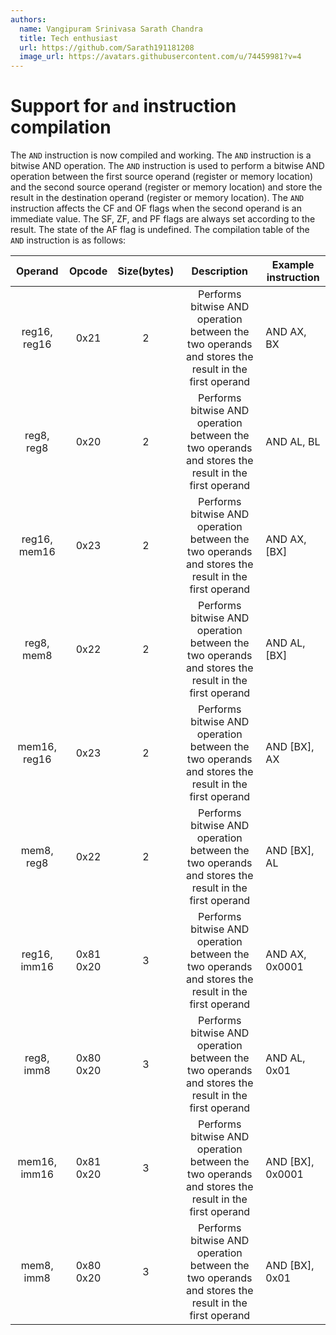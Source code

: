 ```yaml
---
authors:
  name: Vangipuram Srinivasa Sarath Chandra
  title: Tech enthusiast
  url: https://github.com/Sarath191181208
  image_url: https://avatars.githubusercontent.com/u/74459981?v=4
---
```


# Support for `and` instruction compilation

The `AND` instruction is now compiled and working. The `AND` instruction is a bitwise AND operation. The `AND` instruction is used to perform a bitwise AND operation between the first source operand (register or memory location) and the second source operand (register or memory location) and store the result in the destination operand (register or memory location). The `AND` instruction affects the CF and OF flags when the second operand is an immediate value. The SF, ZF, and PF flags are always set according to the result. The state of the AF flag is undefined.
The compilation table of the `AND` instruction is as follows:

|   Operand    |  Opcode   | Size(bytes) |                                            Description                                             | Example instruction |
| :----------: | :-------: | :---------: | :------------------------------------------------------------------------------------------------: | ------------------- |
| reg16, reg16 |   0x21    |      2      | Performs bitwise AND operation between the two operands and stores the result in the first operand | AND AX, BX          |
|  reg8, reg8  |   0x20    |      2      | Performs bitwise AND operation between the two operands and stores the result in the first operand | AND AL, BL          |
| reg16, mem16 |   0x23    |      2      | Performs bitwise AND operation between the two operands and stores the result in the first operand | AND AX, [BX]        |
|  reg8, mem8  |   0x22    |      2      | Performs bitwise AND operation between the two operands and stores the result in the first operand | AND AL, [BX]        |
| mem16, reg16 |   0x23    |      2      | Performs bitwise AND operation between the two operands and stores the result in the first operand | AND [BX], AX        |
|  mem8, reg8  |   0x22    |      2      | Performs bitwise AND operation between the two operands and stores the result in the first operand | AND [BX], AL        |
| reg16, imm16 | 0x81 0x20 |      3      | Performs bitwise AND operation between the two operands and stores the result in the first operand | AND AX, 0x0001      |
|  reg8, imm8  | 0x80 0x20 |      3      | Performs bitwise AND operation between the two operands and stores the result in the first operand | AND AL, 0x01        |
| mem16, imm16 | 0x81 0x20 |      3      | Performs bitwise AND operation between the two operands and stores the result in the first operand | AND [BX], 0x0001    |
|  mem8, imm8  | 0x80 0x20 |      3      | Performs bitwise AND operation between the two operands and stores the result in the first operand | AND [BX], 0x01      |
